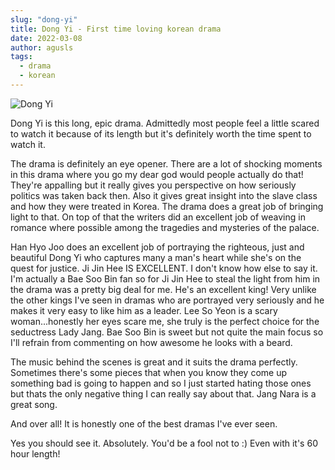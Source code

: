 ```yaml
---
slug: "dong-yi"
title: Dong Yi - First time loving korean drama
date: 2022-03-08
author: agusls
tags:
  - drama
  - korean
---
```


![Dong Yi](/images/DongYiWholeMainCasts.jpg)

Dong Yi is this long, epic drama. Admittedly most people feel a little scared to watch it because of its length but it's definitely worth the time spent to watch it.

The drama is definitely an eye opener. There are a lot of shocking moments in this drama where you go my dear god would people actually do that! They're appalling but it really gives you perspective on how seriously politics was taken back then. Also it gives great insight into the slave class and how they were treated in Korea. The drama does a great job of bringing light to that. On top of that the writers did an excellent job of weaving in romance where possible among the tragedies and mysteries of the palace.

Han Hyo Joo does an excellent job of portraying the righteous, just and beautiful Dong Yi who captures many a man's heart while she's on the quest for justice. Ji Jin Hee IS EXCELLENT. I don't know how else to say it. I'm actually a Bae Soo Bin fan so for Ji Jin Hee to steal the light from him in the drama was a pretty big deal for me. He's an excellent king! Very unlike the other kings I've seen in dramas who are portrayed very seriously and he makes it very easy to like him as a leader. Lee So Yeon is a scary woman...honestly her eyes scare me, she truly is the perfect choice for the seductress Lady Jang. Bae Soo Bin is sweet but not quite the main focus so I'll refrain from commenting on how awesome he looks with a beard.

The music behind the scenes is great and it suits the drama perfectly. Sometimes there's some pieces that when you know they come up something bad is going to happen and so I just started hating those ones but thats the only negative thing I can really say about that. Jang Nara is a great song.

And over all! It is honestly one of the best dramas I've ever seen.

Yes you should see it. Absolutely. You'd be a fool not to :) Even with it's 60 hour length!